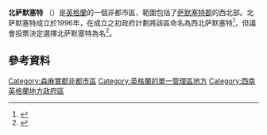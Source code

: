 {{TA
| G1 = UK
}}

'''北萨默塞特''' （{{lang-en|North Somerset}}）是[[英格蘭|英格蘭]]的一個非都市區，範圍包括了[[萨默塞特郡|萨默塞特郡]]的西北部。北萨默塞特成立於1996年，在成立之初政府計劃將該區命名為西北萨默塞特<ref name="order1995">{{Cite web |url=http://www.legislation.gov.uk/uksi/1995/493/article/4/made |title=Article 4 of the Avon (Structural Change) Order 1995 (SI 1995/493) |date=28 February 1995 |accessdate=9 October 2011 |archive-date=2018-02-07 |archive-url=https://web.archive.org/web/20180207005545/http://www.legislation.gov.uk/uksi/1995/493/article/4/made |dead-url=no }}</ref>，但議會投票決定選擇北萨默塞特為名<ref name="report2005">{{Cite web |url=http://www.n-somerset.gov.uk/cairo/docs/doc10395.htm |title=Report to the Executive |date=14 June 2005 |accessdate=9 October 2011 |deadurl=yes |archiveurl=https://web.archive.org/web/20120405103659/http://www.n-somerset.gov.uk/cairo/docs/doc10395.htm |archivedate=2012年4月5日 }}</ref>。

==參考資料==
{{Reflist}}

{{英国行政区划}}
{{DEFAULTSORT:North Somerset}}
[[Category:森麻實郡非都市區|Category:森麻實郡非都市區]]
[[Category:英格蘭的單一管理區地方|Category:英格蘭的單一管理區地方]]
[[Category:西南英格蘭地方政府區|Category:西南英格蘭地方政府區]]